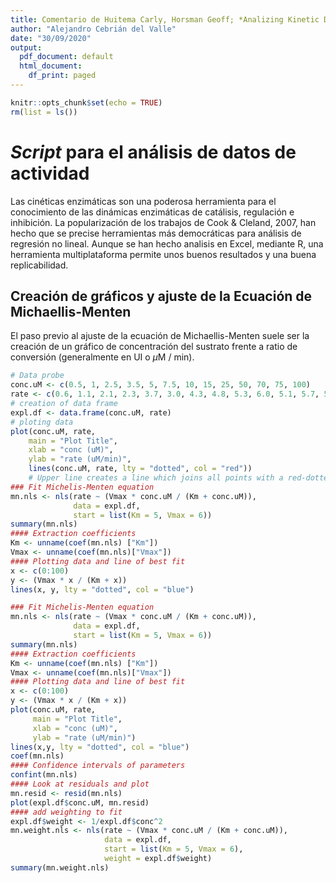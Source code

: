 ```yaml
---
title: Comentario de Huitema Carly, Horsman Geoff; *Analizing Kinetic Data Using the Powerful Ststistical Capabilities of R*; bioRxiv 316588.
author: "Alejandro Cebrián del Valle"
date: "30/09/2020"
output:
  pdf_document: default
  html_document:
    df_print: paged
---
```


```r
knitr::opts_chunk$set(echo = TRUE)
rm(list = ls())
```

# *Script* para el análisis de datos de actividad

Las cinéticas enzimáticas son una poderosa herramienta para el conocimiento de las dinámicas enzimáticas de catálisis, regulación e inhibición. La popularización de los trabajos de Cook & Cleland, 2007, han hecho que se precise herramientas más democráticas para análisis de regresión no lineal. Aunque se han hecho analisis en Excel, mediante R, una herramienta multiplataforma permite unos buenos resultados y una buena replicabilidad.

## Creación de gráficos y ajuste de la Ecuación de Michaellis-Menten

El paso previo al ajuste de la ecuación de Michaellis-Menten suele ser la creación de un gráfico de concentración del sustrato frente a ratio de conversión (generalmente en UI o $\mu$M / min).

```r
# Data probe
conc.uM <- c(0.5, 1, 2.5, 3.5, 5, 7.5, 10, 15, 25, 50, 70, 75, 100)
rate <- c(0.6, 1.1, 2.1, 2.3, 3.7, 3.0, 4.3, 4.8, 5.3, 6.0, 5.1, 5.7, 5.8)
# creation of data frame
expl.df <- data.frame(conc.uM, rate)
# ploting data
plot(conc.uM, rate, 
    main = "Plot Title",
    xlab = "conc (uM)",
    ylab = "rate (uM/min)",
    lines(conc.uM, rate, lty = "dotted", col = "red"))
    # Upper line creates a line which joins all points with a red-dotted line
### Fit Michelis-Menten equation
mn.nls <- nls(rate ~ (Vmax * conc.uM / (Km + conc.uM)),
              data = expl.df,
              start = list(Km = 5, Vmax = 6))
summary(mn.nls)
#### Extraction coefficients
Km <- unname(coef(mn.nls) ["Km"])
Vmax <- unname(coef(mn.nls)["Vmax"])
#### Plotting data and line of best fit
x <- c(0:100)
y <- (Vmax * x / (Km + x))
lines(x, y, lty = "dotted", col = "blue")
```



```r
### Fit Michelis-Menten equation
mn.nls <- nls(rate ~ (Vmax * conc.uM / (Km + conc.uM)),
              data = expl.df,
              start = list(Km = 5, Vmax = 6))
summary(mn.nls)
#### Extraction coefficients
Km <- unname(coef(mn.nls) ["Km"])
Vmax <- unname(coef(mn.nls)["Vmax"])
#### Plotting data and line of best fit
x <- c(0:100)
y <- (Vmax * x / (Km + x))
plot(conc.uM, rate, 
     main = "Plot Title",
     xlab = "conc (uM)",
     ylab = "rate (uM/min)")
lines(x,y, lty = "dotted", col = "blue")
coef(mn.nls)
#### Confidence intervals of parameters
confint(mn.nls)
#### Look at residuals and plot
mn.resid <- resid(mn.nls)
plot(expl.df$conc.uM, mn.resid)
#### add weighting to fit
expl.df$weight <- 1/expl.df$conc^2
mn.weight.nls <- nls(rate ~ (Vmax * conc.uM / (Km + conc.uM)),
                     data = expl.df,
                     start = list(Km = 5, Vmax = 6),
                     weight = expl.df$weight)
summary(mn.weight.nls)
```

